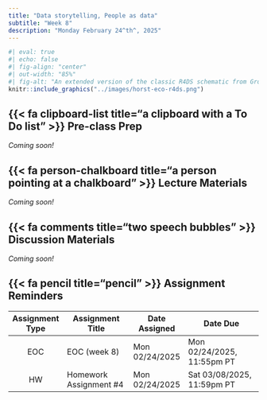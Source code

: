 ```yaml
---
title: "Data storytelling, People as data"
subtitle: "Week 8"
description: "Monday February 24^th^, 2025"
---
```


<!-- Alternative topic idea: Visualizing Uncertainty & Avoiding the Misrepresentation of Data -->

```r
#| eval: true 
#| echo: false
#| fig-align: "center"
#| out-width: "85%" 
#| fig-alt: "An extended version of the classic R4DS schematic from Grolemund & Wickham, with environmental data science, communities, and communication added."
knitr::include_graphics("../images/horst-eco-r4ds.png")
```

## {{< fa clipboard-list title="a clipboard with a To Do list" >}} Pre-class Prep {#pre-class-prep}

*Coming soon!*

<!-- *No pre-class prep necessary this week!*  -->

## {{< fa person-chalkboard title="a person pointing at a chalkboard" >}} Lecture Materials {#lecture-materials}

*Coming soon!*

<!-- ::: {.grid} -->

<!-- ::: {.g-col-12 .g-col-md-6} -->
<!-- ::: {.center-text} -->
<!-- [**Data storytelling**]{.teal-text .body-text-m} -->

<!-- [{{< fa person-chalkboard title="A person motioning at a chalkboard" >}} lecture 8.1 slides](lecture-slides/week8.1-data-stories-slides.qmd){.btn role="button" target="_blank"}  -->
<!-- ::: -->
<!-- ::: -->

<!-- ::: {.g-col-12 .g-col-md-6} -->
<!-- ::: {.center-text} -->
<!-- [**People as data**]{.teal-text .body-text-m} -->

<!-- [{{< fa person-chalkboard title="A person motioning at a chalkboard" >}} lecture 8.2 slides](lecture-slides/week8.2-people-as-data-slides.qmd){.btn role="button" target="_blank"}  -->
<!-- ::: -->
<!-- ::: -->

<!-- ::: -->

## {{< fa comments title="two speech bubbles" >}} Discussion Materials {#discussion-materials}

*Coming soon!*

<!-- Similar to [last week's section](https://samanthacsik.github.io/EDS-240-data-viz/course-materials/week7.html#discussion-materials), we'll be discussing progress on our data visualizations and providing constructive feedback to one another. Please plan to bring the following to discussion: -->

<!-- - **one** of your two remaining visualizations (i.e. not the one you brought to section last week) -->
<!-- - the question that you're trying to answer -->

<!-- Add your visualization and your question to the appropriate Google slide deck (each slide is labeled with a name) before section begins: -->

<!-- - [10am section slides](https://docs.google.com/presentation/d/1yMazygIdqDcR2J4wlPmPZ9ao40kHE9QmXHFgK7LTNbY/edit?usp=sharing) -->
<!-- - [11am section slides](https://docs.google.com/presentation/d/1Y4Tf6j4ub8cU9hqp61J1sa31hQidlkIIPhvXVjuZNhU/edit?usp=sharing) -->

<!-- You should be prepared to discuss your design choices and receive constructive feedback from your peers. Be sure to review [the tips](https://samanthacsik.github.io/EDS-240-data-viz/course-materials/week7.html#how-to-give-receive-feedback) on how to give, receive, and  implement feedback. -->

## {{< fa pencil title="pencil" >}} Assignment Reminders {#assignment-reminders}

| Assignment Type | Assignment Title       | Date Assigned  | Date Due                   |
|:---------------:|------------------------|----------------|----------------------------|
| EOC             | EOC (week 8)           | Mon 02/24/2025 | Mon 02/24/2025, 11:55pm PT |
| HW              | Homework Assignment #4 | Mon 02/24/2025 | Sat 03/08/2025, 11:59pm PT |

<!-- | Assignment Type | Assignment Title                                                       | Date Assigned  | Date Due  | -->
<!-- |:---------------:|-------------------------------------------------------|----------------|----------------------------| -->
<!-- | EOC             | [EOC (week 8)](tbd)                                   | Mon 02/24/2025 | Mon 02/24/2025, 11:55pm PT | -->
<!-- | HW              | [Homework Assignment #4](../assignments/HW4.qmd)      | Mon 02/24/2025 | Sat 03/08/2025, 11:59pm PT | -->
